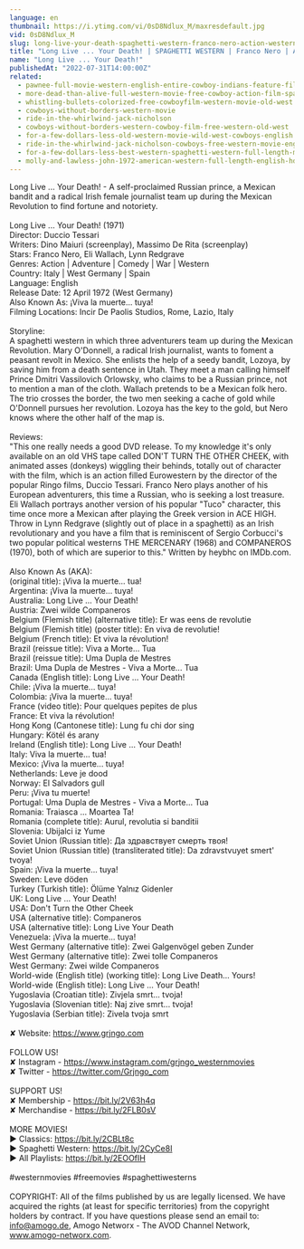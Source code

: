 ```yaml
---
language: en
thumbnail: https://i.ytimg.com/vi/0sD8Ndlux_M/maxresdefault.jpg
vid: 0sD8Ndlux_M
slug: long-live-your-death-spaghetti-western-franco-nero-action-western
title: "Long Live ... Your Death! | SPAGHETTI WESTERN | Franco Nero | Action | Western"
name: "Long Live ... Your Death!"
publishedAt: "2022-07-31T14:00:00Z"
related:
  - pawnee-full-movie-western-english-entire-cowboy-indians-feature-film-free-full-westerns
  - more-dead-than-alive-full-western-movie-free-cowboy-action-film-spaghetti-western-wild-west
  - whistling-bullets-colorized-free-cowboyfilm-western-movie-old-west
  - cowboys-without-borders-western-movie
  - ride-in-the-whirlwind-jack-nicholson
  - cowboys-without-borders-western-cowboy-film-free-western-old-west
  - for-a-few-dollars-less-old-western-movie-wild-west-cowboys-english
  - ride-in-the-whirlwind-jack-nicholson-cowboys-free-western-movie-english
  - for-a-few-dollars-less-best-western-spaghetti-western-full-length-movie-wild-west
  - molly-and-lawless-john-1972-american-western-full-length-english-hd-free-full-moves
---
```


Long Live ... Your Death! - A self-proclaimed Russian prince, a Mexican bandit and a radical Irish female journalist team up during the Mexican Revolution to find fortune and notoriety. <br />
<br />
Long Live ... Your Death! (1971)<br />
Director: Duccio Tessari<br />
Writers: Dino Maiuri (screenplay), Massimo De Rita (screenplay)<br />
Stars: Franco Nero, Eli Wallach, Lynn Redgrave<br />
Genres: Action | Adventure | Comedy | War | Western <br />
Country: Italy | West Germany | Spain<br />
Language: English<br />
Release Date: 12 April 1972 (West Germany) <br />
Also Known As: ¡Viva la muerte... tuya! <br />
Filming Locations: Incir De Paolis Studios, Rome, Lazio, Italy <br />
<br />
Storyline:<br />
A spaghetti western in which three adventurers team up during the Mexican Revolution. Mary O'Donnell, a radical Irish journalist, wants to foment a peasant revolt in Mexico. She enlists the help of a seedy bandit, Lozoya, by saving him from a death sentence in Utah. They meet a man calling himself Prince Dmitri Vassilovich Orlowsky, who claims to be a Russian prince, not to mention a man of the cloth. Wallach pretends to be a Mexican folk hero. The trio crosses the border, the two men seeking a cache of gold while O'Donnell pursues her revolution. Lozoya has the key to the gold, but Nero knows where the other half of the map is.<br />
<br />
Reviews:<br />
"This one really needs a good DVD release. To my knowledge it's only available on an old VHS tape called DON'T TURN THE OTHER CHEEK, with animated asses (donkeys) wiggling their behinds, totally out of character with the film, which is an action filled Eurowestern by the director of the popular Ringo films, Duccio Tessari. Franco Nero plays another of his European adventurers, this time a Russian, who is seeking a lost treasure. Eli Wallach portrays another version of his popular "Tuco" character, this time once more a Mexican after playing the Greek version in ACE HIGH. Throw in Lynn Redgrave (slightly out of place in a spaghetti) as an Irish revolutionary and you have a film that is reminiscent of Sergio Corbucci's two popular political westerns THE MERCENARY (1968) and COMPANEROS (1970), both of which are superior to this." Written by heybhc on IMDb.com.<br />
<br />
Also Known As (AKA):<br />
(original title): ¡Viva la muerte... tua!<br />
Argentina: ¡Viva la muerte... tuya!<br />
Australia: Long Live ... Your Death!<br />
Austria: Zwei wilde Companeros<br />
Belgium (Flemish title) (alternative title): Er was eens de revolutie<br />
Belgium (Flemish title) (poster title): En viva de revolutie!<br />
Belgium (French title): Et viva la révolution!<br />
Brazil (reissue title): Viva a Morte... Tua<br />
Brazil (reissue title): Uma Dupla de Mestres<br />
Brazil: Uma Dupla de Mestres - Viva a Morte... Tua<br />
Canada (English title): Long Live ... Your Death!<br />
Chile: ¡Viva la muerte... tuya!<br />
Colombia: ¡Viva la muerte... tuya!<br />
France (video title): Pour quelques pepites de plus<br />
France: Et viva la révolution!<br />
Hong Kong (Cantonese title): Lung fu chi dor sing<br />
Hungary: Kötél és arany<br />
Ireland (English title): Long Live ... Your Death!<br />
Italy: Viva la muerte... tua!<br />
Mexico: ¡Viva la muerte... tuya!<br />
Netherlands: Leve je dood<br />
Norway: El Salvadors gull<br />
Peru: ¡Viva tu muerte!<br />
Portugal: Uma Dupla de Mestres - Viva a Morte... Tua<br />
Romania: Traiasca ... Moartea Ta!<br />
Romania (complete title): Aurul, revolutia si banditii<br />
Slovenia: Ubijalci iz Yume<br />
Soviet Union (Russian title): Да здравствует смерть твоя!<br />
Soviet Union (Russian title) (transliterated title): Da zdravstvuyet smert' tvoya!<br />
Spain: ¡Viva la muerte... tuya!<br />
Sweden: Leve döden<br />
Turkey (Turkish title): Ölüme Yalnız Gidenler<br />
UK: Long Live ... Your Death!<br />
USA: Don't Turn the Other Cheek<br />
USA (alternative title): Companeros<br />
USA (alternative title): Long Live Your Death<br />
Venezuela: ¡Viva la muerte... tuya!<br />
West Germany (alternative title): Zwei Galgenvögel geben Zunder<br />
West Germany (alternative title): Zwei tolle Companeros<br />
West Germany: Zwei wilde Companeros<br />
World-wide (English title) (working title): Long Live Death... Yours!<br />
World-wide (English title): Long Live ... Your Death!<br />
Yugoslavia (Croatian title): Zivjela smrt... tvoja!<br />
Yugoslavia (Slovenian title): Naj zive smrt... tvoja!<br />
Yugoslavia (Serbian title): Zivela tvoja smrt<br />
<br />
✘ Website: https://www.grjngo.com<br />
<br />
FOLLOW US!<br />
✘ Instagram - https://www.instagram.com/grjngo_westernmovies<br />
✘ Twitter - https://twitter.com/Grjngo_com<br />
<br />
SUPPORT US!<br />
✘ Membership - https://bit.ly/2V63h4q<br />
✘ Merchandise - https://bit.ly/2FLB0sV<br />
<br />
MORE MOVIES! <br />
► Classics: https://bit.ly/2CBLt8c <br />
► Spaghetti Western: https://bit.ly/2CyCe8I <br />
► All Playlists: https://bit.ly/2EOOfIH <br />
<br />
#westernmovies #freemovies #spaghettiwesterns<br />
<br />
COPYRIGHT: All of the films published by us are legally licensed. We have acquired the rights (at least for specific territories) from the copyright holders by contract. If you have questions please send an email to: info@amogo.de, Amogo Networx - The AVOD Channel Network, www.amogo-networx.com.